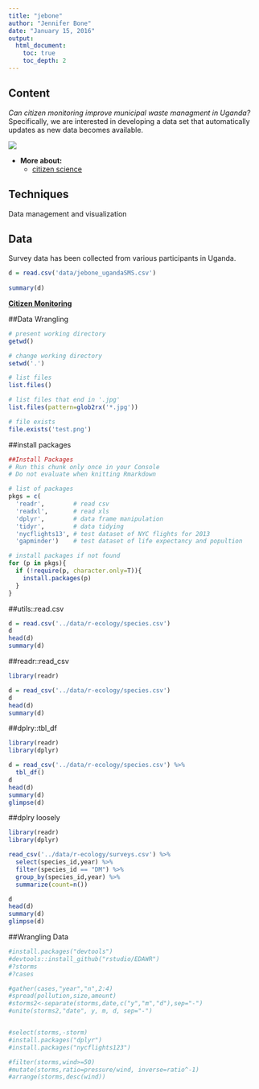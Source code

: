 ```yaml
---
title: "jebone"
author: "Jennifer Bone"
date: "January 15, 2016"
output: 
  html_document:
    toc: true
    toc_depth: 2
---
```

## Content
        
*Can citizen monitoring improve municipal waste managment in Uganda?* 
Specifically, we are interested in developing a data set that automatically updates as new data becomes available.

 
![](images/jebone_muganda.png)

* **More about:** 
    + [citizen science](https://en.wikipedia.org/wiki/Municipal_solid_waste)

## Techniques
        
Data management and visualization
        
## Data
        
Survey data has been collected from various participants in Uganda.

```r
d = read.csv('data/jebone_ugandaSMS.csv')
      
summary(d)
```

[**Citizen Monitoring**](http://<organization>.github.io)

##Data Wrangling
```r
# present working directory
getwd()

# change working directory
setwd('.')

# list files
list.files()

# list files that end in '.jpg'
list.files(pattern=glob2rx('*.jpg'))

# file exists
file.exists('test.png')
```
##install packages
```r
##Install Packages
# Run this chunk only once in your Console
# Do not evaluate when knitting Rmarkdown

# list of packages
pkgs = c(
  'readr',        # read csv
  'readxl',       # read xls
  'dplyr',        # data frame manipulation
  'tidyr',        # data tidying
  'nycflights13', # test dataset of NYC flights for 2013
  'gapminder')    # test dataset of life expectancy and popultion

# install packages if not found
for (p in pkgs){
  if (!require(p, character.only=T)){
    install.packages(p)
  }
}
```
##utils::read.csv
```r
d = read.csv('../data/r-ecology/species.csv')
d
head(d)
summary(d)
```
##readr::read_csv
```r
library(readr)

d = read_csv('../data/r-ecology/species.csv')
d
head(d)
summary(d)
```
##dplry::tbl_df
```r
library(readr)
library(dplyr)

d = read_csv('../data/r-ecology/species.csv') %>%
  tbl_df()
d
head(d)
summary(d)
glimpse(d)
```
##dplry loosely
```r
library(readr)
library(dplyr)

read_csv('../data/r-ecology/surveys.csv') %>%
  select(species_id,year) %>%
  filter(species_id == "DM") %>%
  group_by(species_id,year) %>%
  summarize(count=n())

d
head(d)
summary(d)
glimpse(d)
```

##Wrangling Data
```r
#install.packages("devtools")
#devtools::install_github("rstudio/EDAWR")
#?storms
#?cases

#gather(cases,"year","n",2:4)
#spread(pollution,size,amount)
#storms2<-separate(storms,date,c("y","m","d"),sep="-")
#unite(storms2,"date", y, m, d, sep="-") 


#select(storms,-storm)
#install.packages("dplyr")
#install.packages("nycflights123")

#filter(storms,wind>=50)
#mutate(storms,ratio=pressure/wind, inverse=ratio^-1)
#arrange(storms,desc(wind))
```
